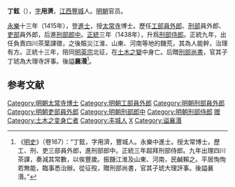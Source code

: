 '''丁鉉'''（{{bd|14世纪||1449年|catIdx==D}}），[[表字|字]]'''用濟'''，[[江西|江西]][[丰城县|豐城]]人。[[明朝|明朝]]官员。

[[永乐_(明朝)|永樂]]十三年（1415年），登[[進士|進士]]，授[[太常寺|太常寺]]博士。歷任[[工部|工部]][[員外郎|員外郎]]、[[刑部|刑部]]員外郎、[[吏部|吏部]]員外郎，后進[[刑部郎中|刑部郎中]]。[[正统_(年号)|正統]]三年（1438年），升爲[[刑部侍郎|刑部侍郎]]。正統九年，出任負責四川茶葉課徵，之後賑災江淮、山東、河南等地的饑荒，其為人能幹，治理有方。正統十三年，陪同[[明英宗|明英宗]]北征，在[[土木之變|土木之變]]中身亡。后贈[[刑部尚書|刑部尚書]]，官其子丁琥為大理寺評事。後謚'''襄湣'''<ref>《[[明史|明史]]》（卷167）：“丁鉉，字用濟，豐城人。永樂中進士。授太常博士。歷工、刑、吏三部員外郎，進刑部郎中。正統三年超拜刑部侍郎。九年出理四川茶課，奏減其常數，以俟豐歲。振饑江淮及山東、河南，民鹹賴之。平居恂恂若無能，臨事悉治辦。從征歿，贈刑部尚書，官其子琥大理評事。後謚襄湣。”</ref>。

==参考文献==
{{wikisource|明史/卷167}}
{{Reflist}}

{{永樂十三年乙未科殿試金榜}}
{{明朝官员小作品}}
{{DEFAULTSORT:D}}
[[Category:明朝太常寺博士|Category:明朝太常寺博士]]
[[Category:明朝工部員外郎|Category:明朝工部員外郎]]
[[Category:明朝刑部員外郎|Category:明朝刑部員外郎]]
[[Category:明朝吏部員外郎|Category:明朝吏部員外郎]]
[[Category:明朝刑部郎中|Category:明朝刑部郎中]]
[[Category:明朝刑部侍郎|Category:明朝刑部侍郎]]
[[Category:明朝刑部尚書|赠]]
[[Category:土木之变身亡者|Category:土木之变身亡者]]
[[Category:丰城人|Category:丰城人]]
[[Category:丁姓|X]]
[[Category:谥襄湣|Category:谥襄湣]]